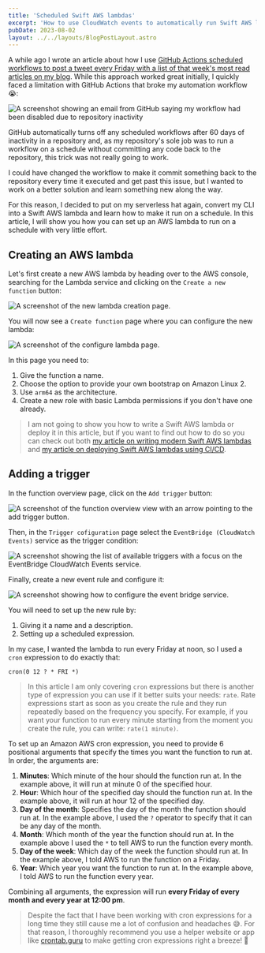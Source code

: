```yaml
---
title: 'Scheduled Swift AWS lambdas'
excerpt: 'How to use CloudWatch events to automatically run Swift AWS lambdas on a schedule.'
pubDate: 2023-08-02
layout: ../../layouts/BlogPostLayout.astro
---
```


A while ago I wrote an article about how I use [GitHub Actions scheduled workflows to post a tweet every Friday with a list of that week's most read articles on my blog](https://www.polpiella.dev/scheduling-tweets-with-github-actions-and-swift). While this approach worked great initially, I quickly faced a limitation with GitHub Actions that broke my automation workflow 😭:

![A screenshot showing an email from GitHub saying my workflow had been disabled due to repository inactivity](/assets/posts/scheduled-swift-aws-lambdas/gha-email.webp)

GitHub automatically turns off any scheduled workflows after 60 days of inactivity in a repository and, as my repository's sole job was to run a workflow on a schedule without committing any code back to the repository, this trick was not really going to work.

I could have changed the workflow to make it commit something back to the repository every time it executed and get past this issue, but I wanted to work on a better solution and learn something new along the way.

For this reason, I decided to put on my serverless hat again, convert my CLI into a Swift AWS lambda and learn how to make it run on a schedule. In this article, I will show you how you can set up an AWS lambda to run on a schedule with very little effort.

## Creating an AWS lambda

Let's first create a new AWS lambda by heading over to the AWS console, searching for the Lambda service and clicking on the `Create a new function` button:

![A screenshot of the new lambda creation page.](/assets/posts/scheduled-swift-aws-lambdas/new-lambda.webp)

You will now see a `Create function` page where you can configure the new lambda:

![A screenshot of the configure lambda page.](/assets/posts/scheduled-swift-aws-lambdas/configure-lambda.webp)

In this page you need to:

1. Give the function a name.
2. Choose the option to provide your own bootstrap on Amazon Linux 2.
3. Use `arm64` as the architecture.
4. Create a new role with basic Lambda permissions if you don't have one already.

> I am not going to show you how to write a Swift AWS lambda or deploy it in this article, but if you want to find out how to do so you can check out both [my article on writing modern Swift AWS lambdas](https://www.polpiella.dev/swift-async-await-in-aws-lambdas) and [my article on deploying Swift AWS lambdas using CI/CD](https://www.polpiella.dev/automatic-deployment-of-swift-aws-lambdas-on-ci-cd).

## Adding a trigger

In the function overview page, click on the `Add trigger` button:

![A screenshot of the function overview view with an arrow pointing to the add trigger button.](/assets/posts/scheduled-swift-aws-lambdas/add-trigger.webp)

Then, in the `Trigger cofiguration` page select the `EventBridge (CloudWatch Events)` service as the trigger condition:

![A screenshot showing the list of available triggers with a focus on the EventBridge CloudWatch Events service.](/assets/posts/scheduled-swift-aws-lambdas/select-service.webp)

Finally, create a new event rule and configure it:

![A screenshot showing how to configure the event bridge service.](/assets/posts/scheduled-swift-aws-lambdas/configure-service.webp)

You will need to set up the new rule by:

1. Giving it a name and a description.
2. Setting up a scheduled expression.

In my case, I wanted the lambda to run every Friday at noon, so I used a `cron` expression to do exactly that:

```
cron(0 12 ? * FRI *)
```

> In this article I am only covering `cron` expressions but there is another type of expression you can use if it better suits your needs: `rate`. Rate expressions start as soon as you create the rule and they run repeatedly based on the frequency you specify. For example, if you want your function to run every minute starting from the moment you create the rule, you can write: `rate(1 minute)`.

To set up an Amazon AWS cron expression, you need to provide 6 positional arguments that specify the times you want the function to run at. In order, the arguments are:

1. **Minutes**: Which minute of the hour should the function run at. In the example above, it will run at minute 0 of the specified hour.
2. **Hour**: Which hour of the specified day should the function run at. In the example above, it will run at hour 12 of the specified day.
3. **Day of the month**: Specifies the day of the month the function should run at. In the example above, I used the `?` operator to specify that it can be any day of the month.
4. **Month**: Which month of the year the function should run at. In the example above I used the `*` to tell AWS to run the function every month.
5. **Day of the week**: Which day of the week the function should run at. In the example above, I told AWS to run the function on a Friday.
6. **Year**: Which year you want the function to run at. In the example above, I told AWS to run the function every year.

Combining all arguments, the expression will run **every Friday of every month and every year at 12:00 pm**.

> Despite the fact that I have been working with cron expressions for a long time they still cause me a lot of confusion and headaches 😅. For that reason, I thoroughly recommend you use a helper website or app like [crontab.guru](https://crontab.guru/) to make getting cron expressions right a breeze! 💨
